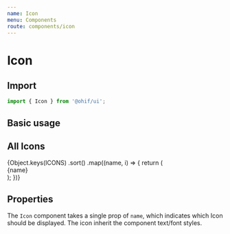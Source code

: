```yaml
---
name: Icon
menu: Components
route: components/icon
---
```



# Icon

## Import

```javascript
import { Icon } from '@ohif/ui';
```

## Basic usage

<Playground>
  <div className="p-4">
    <Icon name="series-active" className="text-custom-aquaBright m-4" />
  </div>
</Playground>

## All Icons

<div className="p-4 flex flex-wrap items-center bg-black py-8">
  {Object.keys(ICONS)
    .sort()
    .map((name, i) => {
      return (
        <React.Fragment key={i}>
          <div className="flex flex-col items-center w-48 py-4">
            <div className="flex items-center justify-center rounded border border-custom-aquaBright p-4 m-2 w-20 h-20">
              <Icon name={name} className="text-custom-aquaBright" />
            </div>
            <div className="break-normal text-white">{name}</div>
          </div>
        </React.Fragment>
      );
    })}
</div>

## Properties

<Props of={Icon} />

The `Icon` component takes a single prop of `name`, which indicates which Icon
should be displayed. The icon inherit the component text/font styles.
